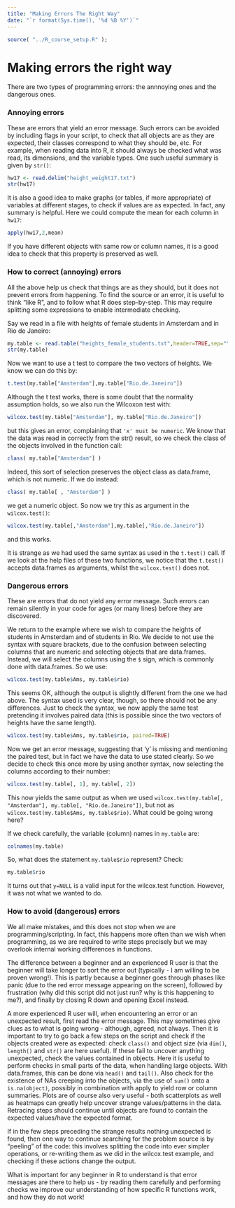 ```yaml
---
title: "Making Errors The Right Way"
date: "`r format(Sys.time(), '%d %B %Y')`"
---
```



```r
source( "../R_course_setup.R" );
```


# Making errors the right way

There are two types of programming errors: the annnoying ones and the dangerous ones.

### Annoying errors

These are errors that yield an error message. Such errors can be avoided by including flags in your script, to check that all objects are as they are expected, their classes correspond to what they should be, etc. For example, when reading data into R, it should always be checked what was read, its dimensions, and the variable types. One such useful summary is given by `str()`:

```r
hw17 <- read.delim("height_weight17.txt")
str(hw17)
```

It is also a good idea to make graphs (or tables, if more appropriate) of variables at different stages, to check if values are as expected.  In fact, any summary is helpful. Here we could compute the mean for each column in `hw17`:

```r
apply(hw17,2,mean)
```

If you have different objects with same row or column names, it is a good idea to check that this property is preserved as well.

### How to correct (annoying) errors

All the above help us check that things are as they should, but it does not prevent errors from happening. To find the source or an error, it is useful to think "like R", and to follow what R does step-by-step. This may require splitting some expressions to enable intermediate checking. 

Say we read in a file with heights of female students in Amsterdam and in Rio de Janeiro:

```r
my.table <- read.table("heights_female_students.txt",header=TRUE,sep="\t")
str(my.table)
```

Now we want to use a t test to compare the two vectors of heights. We know we can do this by:

```r
t.test(my.table["Amsterdam"],my.table["Rio.de.Janeiro"])
```

Although the t test works, there is some doubt that the normality assumption holds, so we also run the Wilcoxon test with:

```r
wilcox.test(my.table["Amsterdam"], my.table["Rio.de.Janeiro"])
```

but this gives an error, complaining that `'x' must be numeric`. We know that the data was read in correctly from the str() result, so we check the class of the objects involved in the function call:

```r
class( my.table["Amsterdam"] )
```

Indeed, this sort of selection preserves the object class as data.frame, which is not numeric. If we do instead:

```r
class( my.table[ , "Amsterdam"] )
```

we get a numeric object. So now we try this as argument in the `wilcox.test()`:

```r
wilcox.test(my.table[,"Amsterdam"],my.table[,"Rio.de.Janeiro"])
```

and this works.

It is strange as we had used the same syntax as used in the `t.test()` call. If we look at the help files of these two functions, we notice that the `t.test()` accepts data.frames as arguments, whilst the `wilcox.test()` does not.

### Dangerous errors

These are errors that do not yield any error message. Such errors can remain silently in your code for ages (or many lines) before they are discovered.

We return to the example where we wish to compare the heights of students in Amsterdam and of students in Rio. We decide to not use the syntax with square brackets, due to the confusion between selecting columns that are numeric and selecting objects that are data.frames. Instead, we will select the columns using the `$` sign, which is commonly done with data.frames. So we use:

```r
wilcox.test(my.table$Ams, my.table$rio)
```

This seems OK, although the output is slightly different from the one we had above. The syntax used is very clear, though, so there should not be any differences. Just to check the syntax, we now apply the same test pretending it involves paired data (this is possible since the two vectors of heights have the same length).

```r
wilcox.test(my.table$Ams, my.table$rio, paired=TRUE)
```

Now we get an error message, suggesting that 'y' is missing and mentioning the paired test, but in fact we have the data to use stated clearly. So we decide to check this once more by using another syntax, now selecting the columns according to their number:

```r
wilcox.test(my.table[, 1], my.table[, 2])
```

This now yields the same output as when we used `wilcox.test(my.table[, "Amsterdam"], my.table[, "Rio.de.Janeiro"])`, but not as `wilcox.test(my.table$Ams, my.table$rio)`. What could be going wrong here?

If we check carefully, the variable (column) names in `my.table` are:

```r
colnames(my.table)
```

So, what does the statement `my.table$rio` represent? Check:

```r
my.table$rio
```

It turns out that `y=NULL` is a valid input for the wilcox.test function. However, it was not what we wanted to do.



### How to avoid (dangerous) errors

We all make mistakes, and this does not stop when we are programming/scripting. In fact, this happens more often than we wish when programming, as we are required to write steps precisely but we may overlook internal working differences in functions.

The difference between a beginner and an experienced R user is that the beginner will take longer to sort the error out (typically - I am willing to be proven wrong!). This is partly because a beginner goes through phases like panic (due to the red error message appearing on the screen), followed by frustration (why did this script did not just run? why is this happening to me?), and finally by closing R down and opening Excel instead.

A more experienced R user will, when encountering an error or an unexpected result, first read the error message. This may sometimes give clues as to what is going wrong - although, agreed, not always. Then it is important to try to go back a few steps on the script and check if the objects created were as expected: check `class()` and object size (via `dim()`, `length()` and `str()` are here useful). If these fail to uncover anything unexpected, check the values contained in objects. Here it is useful to perform checks in small parts of the data, when handling large objects. With data.frames, this can be done via `head()` and `tail()`. Also check for the existence of NAs creeping into the objects, via the use of `sum()` onto a `is.na(object)`, possibly in combination with apply to yield row or column summaries. Plots are of course also very useful - both scatterplots as well as heatmaps can greatly help uncover strange values/patterns in the data. Retracing steps should continue until objects are found to contain the expected values/have the expected format. 

If in the few steps preceding the strange results nothing unexpected is found, then one way to continue searching for the problem source is by "peeling" of the code: this involves splitting the code into ever simpler operations, or re-writing them as we did in the wilcox.test example, and checking if these actions change the output.

What is important for any beginner in R to understand is that error messages are there to help us - by reading them carefully and performing checks we improve our understanding of how specific R functions work, and how they do not work!
